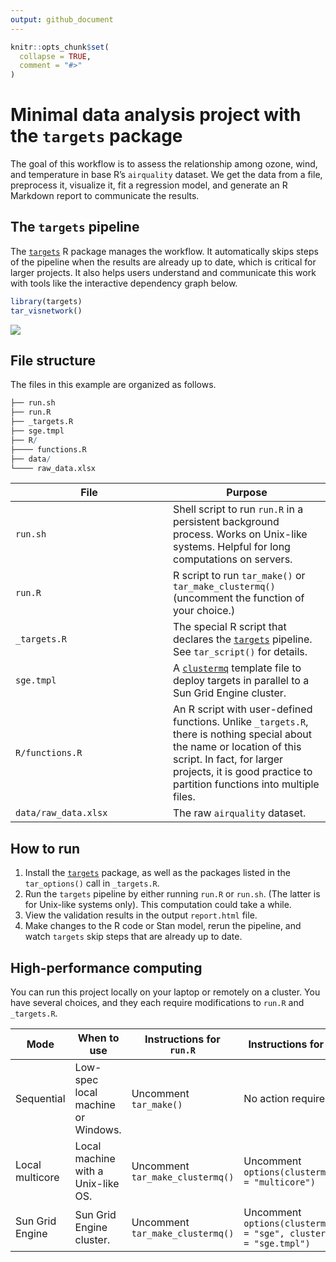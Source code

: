 ```yaml
---
output: github_document
---
```


```r
knitr::opts_chunk$set(
  collapse = TRUE,
  comment = "#>"
)
```

# Minimal data analysis project with the `targets` package

The goal of this workflow is to assess the relationship among ozone, wind, and temperature in base R's `airquality` dataset. We get the data from a file, preprocess it, visualize it, fit a regression model, and generate an R Markdown report to communicate the results. 

## The `targets` pipeline

The [`targets`](https://github.com/wlandau/targets) R package manages the workflow. It automatically skips steps of the pipeline when the results are already up to date, which is critical for larger projects. It also helps users understand and communicate this work with tools like the interactive dependency graph below.


```r
library(targets)
tar_visnetwork()
```

![](./images/graph.png)

## File structure

The files in this example are organized as follows.

```r
├── run.sh
├── run.R
├── _targets.R
├── sge.tmpl
├── R/
├──── functions.R
├── data/
└──── raw_data.xlsx
```

File | Purpose
---|---
`run.sh` | Shell script to run `run.R` in a persistent background process. Works on Unix-like systems. Helpful for long computations on servers.
`run.R` | R script to run `tar_make()` or `tar_make_clustermq()` (uncomment the function of your choice.)
`_targets.R` | The special R script that declares the [`targets`](https://github.com/wlandau/targets) pipeline. See `tar_script()` for details.
`sge.tmpl` | A [`clustermq`](https://github.com/mschubert/clustermq) template file to deploy targets in parallel to a Sun Grid Engine cluster.
`R/functions.R` | An R script with user-defined functions. Unlike `_targets.R`, there is nothing special about the name or location of this script. In fact, for larger projects, it is good practice to partition functions into multiple files.
`data/raw_data.xlsx` | The raw `airquality` dataset.

## How to run

1. Install the [`targets`](https://github.com/wlandau/targets) package, as well as the packages listed in the `tar_options()` call in `_targets.R`.
1. Run the `targets` pipeline by either running `run.R` or `run.sh`. (The latter is for Unix-like systems only). This computation could take a while.
1. View the validation results in the output `report.html` file.
1. Make changes to the R code or Stan model, rerun the pipeline, and watch `targets` skip steps that are already up to date.

## High-performance computing

You can run this project locally on your laptop or remotely on a cluster. You have several choices, and they each require modifications to `run.R` and `_targets.R`.

Mode | When to use | Instructions for `run.R` | Instructions for `_targets.R`
---|---|---|---
Sequential | Low-spec local machine or Windows. | Uncomment `tar_make()` | No action required.
Local multicore | Local machine with a Unix-like OS. | Uncomment `tar_make_clustermq()` | Uncomment `options(clustermq.scheduler = "multicore")`
Sun Grid Engine | Sun Grid Engine cluster. | Uncomment `tar_make_clustermq()` | Uncomment `options(clustermq.scheduler = "sge", clustermq.template = "sge.tmpl")`
